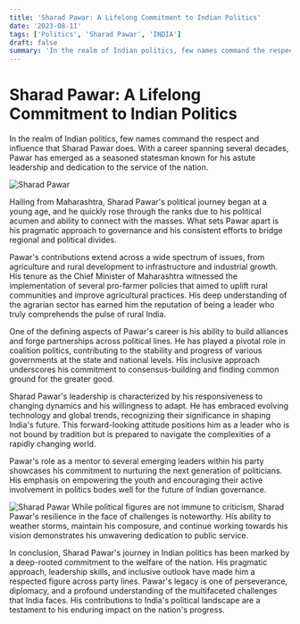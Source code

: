 ```yaml
---
title: 'Sharad Pawar: A Lifelong Commitment to Indian Politics'
date: '2023-08-11'
tags: ['Politics', 'Sharad Pawar', 'INDIA']
draft: false
summary: 'In the realm of Indian politics, few names command the respect and influence that Sharad Pawar does. With a career spanning several decades, Pawar has emerged as a seasoned statesman known for his astute leadership and dedication to the service of the nation.'
---
```



# Sharad Pawar: A Lifelong Commitment to Indian Politics

In the realm of Indian politics, few names command the respect and influence that Sharad Pawar does. With a career spanning several decades, Pawar has emerged as a seasoned statesman known for his astute leadership and dedication to the service of the nation.

![Sharad Pawar](https://i.imgur.com/guqK2Tv.jpg "Sharad Pawar")

Hailing from Maharashtra, Sharad Pawar's political journey began at a young age, and he quickly rose through the ranks due to his political acumen and ability to connect with the masses. What sets Pawar apart is his pragmatic approach to governance and his consistent efforts to bridge regional and political divides.

Pawar's contributions extend across a wide spectrum of issues, from agriculture and rural development to infrastructure and industrial growth. His tenure as the Chief Minister of Maharashtra witnessed the implementation of several pro-farmer policies that aimed to uplift rural communities and improve agricultural practices. His deep understanding of the agrarian sector has earned him the reputation of being a leader who truly comprehends the pulse of rural India.

One of the defining aspects of Pawar's career is his ability to build alliances and forge partnerships across political lines. He has played a pivotal role in coalition politics, contributing to the stability and progress of various governments at the state and national levels. His inclusive approach underscores his commitment to consensus-building and finding common ground for the greater good.

Sharad Pawar's leadership is characterized by his responsiveness to changing dynamics and his willingness to adapt. He has embraced evolving technology and global trends, recognizing their significance in shaping India's future. This forward-looking attitude positions him as a leader who is not bound by tradition but is prepared to navigate the complexities of a rapidly changing world.

Pawar's role as a mentor to several emerging leaders within his party showcases his commitment to nurturing the next generation of politicians. His emphasis on empowering the youth and encouraging their active involvement in politics bodes well for the future of Indian governance.

![Sharad Pawar](https://i.imgur.com/gadS0wT.jpg "Sharad Pawar")
While political figures are not immune to criticism, Sharad Pawar's resilience in the face of challenges is noteworthy. His ability to weather storms, maintain his composure, and continue working towards his vision demonstrates his unwavering dedication to public service.

In conclusion, Sharad Pawar's journey in Indian politics has been marked by a deep-rooted commitment to the welfare of the nation. His pragmatic approach, leadership skills, and inclusive outlook have made him a respected figure across party lines. Pawar's legacy is one of perseverance, diplomacy, and a profound understanding of the multifaceted challenges that India faces. His contributions to India's political landscape are a testament to his enduring impact on the nation's progress.
